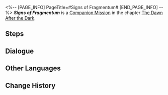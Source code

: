 <%-- [PAGE_INFO]
PageTitle=#Signs of Fragmentum#
[END_PAGE_INFO] --%>
{{Stub|Dialogue, characters, and location(s)}}
{{Mission Infobox
|id            = 2000204
|title         = 
|image         = Mission Signs of Fragmentum.png
|type          = Companion
|event_name    = 
|chapter       = The Dawn After the Dark (Companion Mission Chapter)
|requirements  = 
|summary       = <!--official mission summary from Fate's Atlas-->
|characters    = <!--characters that appear in this mission-->
|startLocation = <!--location as it intially appears on the mission screen-->
|world         = <!--i.e. Penacony-->
|area          = <!--i.e. A Child's Dream-->
|prev          = 
|next          = You Already Know Me
|exp           = 
|credits       = 
|stellarJade   = 
|other         = 
}}
'''''Signs of Fragmentum''''' is a [[Companion Mission]] in the chapter [[The Dawn After the Dark (Companion Mission Chapter)|The Dawn After the Dark]].

==Steps==


<!--
==Gameplay Notes==

--><!--
==Trial Character==

-->
==Dialogue==
{{Stub Dialogue}}


==Other Languages==
{{Other Languages
|en   = Signs of Fragmentum
|zhs  = 裂界征兆
|zht  = 裂界徵兆
|ja   = 裂界の兆し
|ko   = 열계의 징조
|es   = Señales del Fragmentum
|fr   = Signes du Fragmentum
|ru   = Признаки Фрагментума
|th   = สัญญาณแห่ง Fragmentum
|vi   = Dấu Hiệu Rãnh Nứt
|de   = Anzeichen für Fragmentum
|id   = Tanda-tanda Fragmentum
|pt   = Sinais do Fragmentum
}}

==Change History==
{{Change History|1.0}}

